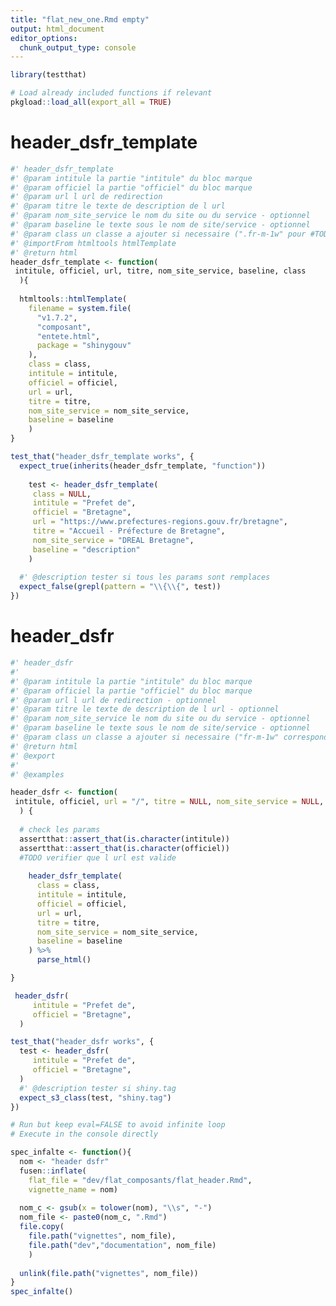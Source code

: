 ```yaml
---
title: "flat_new_one.Rmd empty"
output: html_document
editor_options: 
  chunk_output_type: console
---
```



```r
library(testthat)
```

```r
# Load already included functions if relevant
pkgload::load_all(export_all = TRUE)
```

# header_dsfr_template
    
```r
#' header_dsfr_template
#' @param intitule la partie "intitule" du bloc marque 
#' @param officiel la partie "officiel" du bloc marque
#' @param url l url de redirection
#' @param titre le texte de description de l url
#' @param nom_site_service le nom du site ou du service - optionnel
#' @param baseline le texte sous le nom de site/service - optionnel
#' @param class un classe a ajouter si necessaire (".fr-m-1w" pour #TODO) - optionnel
#' @importFrom htmltools htmlTemplate
#' @return html
header_dsfr_template <- function(
 intitule, officiel, url, titre, nom_site_service, baseline, class
  ){
  
  htmltools::htmlTemplate(
    filename = system.file(
      "v1.7.2",
      "composant", 
      "entete.html",
      package = "shinygouv"
    ),
    class = class,
    intitule = intitule,
    officiel = officiel,
    url = url, 
    titre = titre,
    nom_site_service = nom_site_service,
    baseline = baseline
    )
}

```
  
  
```r
test_that("header_dsfr_template works", {
  expect_true(inherits(header_dsfr_template, "function")) 
  
    test <- header_dsfr_template(
     class = NULL,
     intitule = "Prefet de", 
     officiel = "Bretagne",
     url = "https://www.prefectures-regions.gouv.fr/bretagne",
     titre = "Accueil - Préfecture de Bretagne", 
     nom_site_service = "DREAL Bretagne", 
     baseline = "description"
    )
  
  #' @description tester si tous les params sont remplaces
  expect_false(grepl(pattern = "\\{\\{", test))
})
```
  

# header_dsfr

```r
#' header_dsfr
#' 
#' @param intitule la partie "intitule" du bloc marque 
#' @param officiel la partie "officiel" du bloc marque
#' @param url l url de redirection - optionnel
#' @param titre le texte de description de l url - optionnel
#' @param nom_site_service le nom du site ou du service - optionnel
#' @param baseline le texte sous le nom de site/service - optionnel
#' @param class un classe a ajouter si necessaire ("fr-m-1w" correspond a une margin de 1w sur tous les cotés) - optionnel, par defaut "fr-container" (centré) (voir le Systeme de design de l'Etat "fondamentaux-techniques/espacements")
#' @return html
#' @export
#'
#' @examples

header_dsfr <- function(
 intitule, officiel, url = "/", titre = NULL, nom_site_service = NULL, baseline = NULL, class = "fr-container"
  ) {
  
  # check les params
  assertthat::assert_that(is.character(intitule))
  assertthat::assert_that(is.character(officiel))
  #TODO verifier que l url est valide
  
    header_dsfr_template(
      class = class,
      intitule = intitule,
      officiel = officiel,
      url = url, 
      titre = titre,
      nom_site_service = nom_site_service,
      baseline = baseline
    ) %>%
      parse_html()

}
```

```r
 header_dsfr(
     intitule = "Prefet de", 
     officiel = "Bretagne",
  )
```

```r
test_that("header_dsfr works", {
  test <- header_dsfr(
     intitule = "Prefet de", 
     officiel = "Bretagne",
  )
  #' @description tester si shiny.tag
  expect_s3_class(test, "shiny.tag")
})
```


```r
# Run but keep eval=FALSE to avoid infinite loop
# Execute in the console directly

spec_infalte <- function(){
  nom <- "header dsfr"
  fusen::inflate(
    flat_file = "dev/flat_composants/flat_header.Rmd", 
    vignette_name = nom)
  
  nom_c <- gsub(x = tolower(nom), "\\s", "-")
  nom_file <- paste0(nom_c, ".Rmd")
  file.copy(
    file.path("vignettes", nom_file),
    file.path("dev","documentation", nom_file)
    )
  
  unlink(file.path("vignettes", nom_file))
}
spec_infalte()

```

